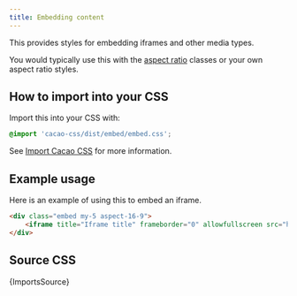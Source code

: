 ```yaml
---
title: Embedding content
---
```


This provides styles for embedding iframes and other media types.

You would typically use this with the [aspect ratio](/styles/aspect) classes or your own aspect ratio styles.


## How to import into your CSS

Import this into your CSS with:

```css
@import 'cacao-css/dist/embed/embed.css';
```

See [Import Cacao CSS](/import) for more information.

## Example usage

Here is an example of using this to embed an iframe.

```html
<div class="embed my-5 aspect-16-9">
    <iframe title="Iframe title" frameborder="0" allowfullscreen src="https://domain.com/some-url" loading="lazy"></iframe>
</div>
```

## Source CSS

<!-- markdownlint-disable -->

<CodeBlock language="css" title="embed/embed.css">{ImportsSource}</CodeBlock>
